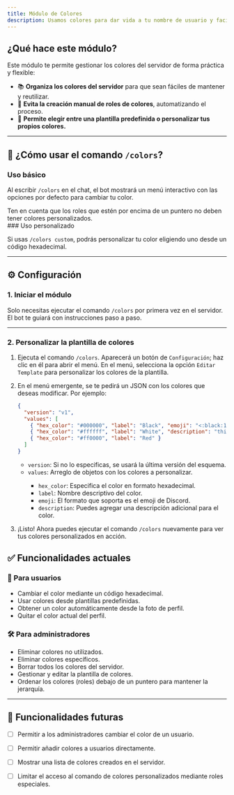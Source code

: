 ```yaml
---
title: Módulo de Colores
description: Usamos colores para dar vida a tu nombre de usuario y facilitar su personalización.
---
```


## ¿Qué hace este módulo?

Este módulo te permite gestionar los colores del servidor de forma práctica y flexible:

- 📚 **Organiza los colores del servidor** para que sean fáciles de mantener y reutilizar.
- 🔧 **Evita la creación manual de roles de colores**, automatizando el proceso.
- 🎨 **Permite elegir entre una plantilla predefinida o personalizar tus propios colores.**

---

## 🚀 ¿Cómo usar el comando `/colors`?

### Uso básico

Al escribir `/colors` en el chat, el bot mostrará un menú interactivo con las opciones por defecto para cambiar tu color.

<Aside type="tip">Ten en cuenta que los roles que estén por encima de un puntero no deben tener colores personalizados.</Aside>
### Uso personalizado

Si usas `/colors custom`, podrás personalizar tu color eligiendo uno desde un código hexadecimal.

---

## ⚙️ Configuración

### 1. Iniciar el módulo

Solo necesitas ejecutar el comando `/colors` por primera vez en el servidor. El bot te guiará con instrucciones paso a paso.

---

### 2. Personalizar la plantilla de colores
<Steps>

  1. Ejecuta el comando `/colors`. Aparecerá un botón de `Configuración`; haz clic en él para abrir el menú. En el menú, selecciona la opción `Editar Template` para personalizar los colores de la plantilla.

  2. En el menú emergente, se te pedirá un JSON con los colores que deseas modificar. Por ejemplo:

      ```json
      {
        "version": "v1",
        "values": [
          { "hex_color": "#000000", "label": "Black", "emoji": "<:black:1002412843090736640>" },
          { "hex_color": "#ffffff", "label": "White", "description": "this color is white :0" },
          { "hex_color": "#ff0000", "label": "Red" }
        ]
      }
      ```

      - `version`: <Badge text="Opcional" variant="note" /> Si no lo especificas, se usará la última versión del esquema.
      - `values`: <Badge text="Obligatorio" variant="caution" /> Arreglo de objetos con los colores a personalizar.
        - `hex_color`: <Badge text="Obligatorio" variant="caution" /> Especifica el color en formato hexadecimal.
        - `label`: <Badge text="Obligatorio" variant="caution" /> Nombre descriptivo del color.
        - `emoji`: <Badge text="Opcional" variant="note" /> El formato que soporta es el emoji de Discord.
        - `description`: <Badge text="Opcional" variant="note" /> Puedes agregar una descripción adicional para el color.

  3. ¡Listo! Ahora puedes ejecutar el comando `/colors` nuevamente para ver tus colores personalizados en acción.

</Steps>

## ✅ Funcionalidades actuales

### 👤 Para usuarios

- Cambiar el color mediante un código hexadecimal.
- Usar colores desde plantillas predefinidas.
- Obtener un color automáticamente desde la foto de perfil.
- Quitar el color actual del perfil.

### 🛠️ Para administradores

- Eliminar colores no utilizados.
- Eliminar colores específicos.
- Borrar todos los colores del servidor.
- Gestionar y editar la plantilla de colores.
- Ordenar los colores (roles) debajo de un puntero para mantener la jerarquía.

---

## 🔮 Funcionalidades futuras

- [ ] Permitir a los administradores cambiar el color de un usuario.
- [ ] Permitir añadir colores a usuarios directamente.
- [ ] Mostrar una lista de colores creados en el servidor.
- [ ] Limitar el acceso al comando de colores personalizados mediante roles especiales.

